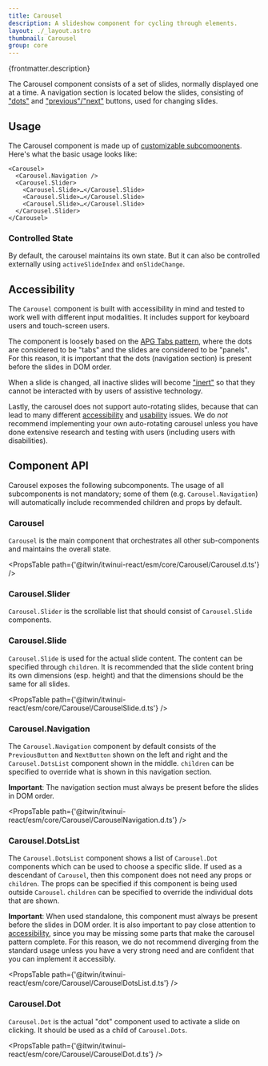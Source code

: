 ```yaml
---
title: Carousel
description: A slideshow component for cycling through elements.
layout: ./_layout.astro
thumbnail: Carousel
group: core
---
```



<p>{frontmatter.description}</p>

<LiveExample src='Carousel.main.tsx'>
  <AllExamples.CarouselMainExample client:load />
</LiveExample>

The Carousel component consists of a set of slides, normally displayed one at a time. A navigation section is located below the slides, consisting of ["dots"](#carouseldotslist) and ["previous"/"next"](#carouselnavigation) buttons, used for changing slides.

## Usage

The Carousel component is made up of [customizable subcomponents](#component-api). Here's what the basic usage looks like:

```tsx
<Carousel>
  <Carousel.Navigation />
  <Carousel.Slider>
    <Carousel.Slide>…</Carousel.Slide>
    <Carousel.Slide>…</Carousel.Slide>
    <Carousel.Slide>…</Carousel.Slide>
  </Carousel.Slider>
</Carousel>
```

### Controlled State

By default, the carousel maintains its own state. But it can also be controlled externally using `activeSlideIndex` and `onSlideChange`.

<LiveExample src='Carousel.controlled.tsx'>
  <AllExamples.CarouselControlledExample client:load />
</LiveExample>

## Accessibility

The `Carousel` component is built with accessibility in mind and tested to work well with different input modalities. It includes support for keyboard users and touch-screen users.

The component is loosely based on the [APG Tabs pattern](https://www.w3.org/WAI/ARIA/apg/patterns/tabs/), where the dots are considered to be "tabs" and the slides are considered to be "panels". For this reason, it is important that the dots (navigation section) is present before the slides in DOM order.

When a slide is changed, all inactive slides will become ["inert"](https://developer.mozilla.org/en-US/docs/Web/HTML/Global_attributes/inert) so that they cannot be interacted with by users of assistive technology.

Lastly, the carousel does not support auto-rotating slides, because that can lead to many different [accessibility](https://www.boia.org/blog/carousels-and-accessibility-7-tips) and [usability](https://www.nngroup.com/articles/auto-forwarding/) issues. We do _not_ recommend implementing your own auto-rotating carousel unless you have done extensive research and testing with users (including users with disabilities).

## Component API

Carousel exposes the following subcomponents. The usage of all subcomponents is not mandatory; some of them (e.g. `Carousel.Navigation`) will automatically include recommended children and props by default.

### Carousel

`Carousel` is the main component that orchestrates all other sub-components and maintains the overall state.

<PropsTable path={'@itwin/itwinui-react/esm/core/Carousel/Carousel.d.ts'} />

### Carousel.Slider

`Carousel.Slider` is the scrollable list that should consist of `Carousel.Slide` components.

### Carousel.Slide

`Carousel.Slide` is used for the actual slide content. The content can be specified through `children`. It is recommended that the slide content bring its own dimensions (esp. height) and that the dimensions should be the same for all slides.

<PropsTable path={'@itwin/itwinui-react/esm/core/Carousel/CarouselSlide.d.ts'} />

### Carousel.Navigation

The `Carousel.Navigation` component by default consists of the `PreviousButton` and `NextButton` shown on the left and right and the `Carousel.DotsList` component shown in the middle. `children` can be specified to override what is shown in this navigation section.

**Important**: The navigation section must always be present before the slides in DOM order.

<PropsTable path={'@itwin/itwinui-react/esm/core/Carousel/CarouselNavigation.d.ts'} />

### Carousel.DotsList

The `Carousel.DotsList` component shows a list of `Carousel.Dot` components which can be used to choose a specific slide. If used as a descendant of `Carousel`, then this component does not need any props or `children`. The props can be specified if this component is being used outside `Carousel`. `children` can be specified to override the individual dots that are shown.

**Important**: When used standalone, this component must always be present before the slides in DOM order. It is also important to pay close attention to [accessibility](#accessibility), since you may be missing some parts that make the carousel pattern complete. For this reason, we do not recommend diverging from the standard usage unless you have a very strong need and are confident that you can implement it accessibly.

<PropsTable path={'@itwin/itwinui-react/esm/core/Carousel/CarouselDotsList.d.ts'} />

### Carousel.Dot

`Carousel.Dot` is the actual "dot" component used to activate a slide on clicking. It should be used as a child of `Carousel.Dots`.

<PropsTable path={'@itwin/itwinui-react/esm/core/Carousel/CarouselDot.d.ts'} />

